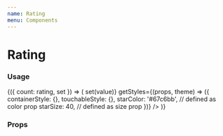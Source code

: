 ```yaml
---
name: Rating
menu: Components
---
```



# Rating

### Usage

<Playground>
  <CounterState initial={3}>
    {({ count: rating, set }) => (
      <Rating
        value={rating}
        size="small"
        color="#67c6bb"
        onChange={value => set(value)}
        getStyles={(props, theme) => ({
          containerStyle: {},
          touchableStyle: {},
          starColor: '#67c6bb', // defined as color prop
          starSize: 40, // defined as size prop
        })}
      />
    )}
  </CounterState>
</Playground>

### Props

<Props of={Rating} />
